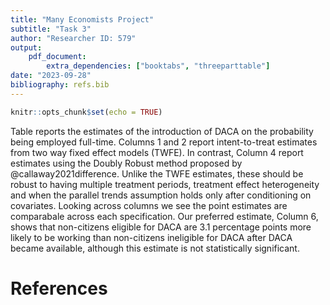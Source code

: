 ```yaml
---
title: "Many Economists Project"
subtitle: "Task 3"
author: "Researcher ID: 579"
output: 
    pdf_document:
        extra_dependencies: ["booktabs", "threeparttable"]
date: "2023-09-28"
bibliography: refs.bib  
---
```


```r
knitr::opts_chunk$set(echo = TRUE)
```


\begin{threeparttable}[htpb]
\caption{The Effect of DACA on Full-Time Work}
\label{tab_main}
\begin{tabular}{lccc}
\toprule
                       & \multicolumn{3}{c}{Dep Var: Working Full Time}                                                                                      \\
\cmidrule(lr){2-4}
                       & \multicolumn{2}{c}{Two Way Fixed Effect Estimates}                               & \multicolumn{1}{c}{Callaway \& Sant'Anna (2021) DiD} \\
\cmidrule(lr){2-3}\cmidrule(lr){3-4}
                       & (1)                    & (2)         & (3)                           \\
\midrule
\cmidrule(lr){2-4}
Intent-to-Treat effect & 0.022   & 0.022   & 0.031   \\
                       & (0.012) & (0.013) & (0.069)   \\
No. Observations                 & 17,382   & 17,382   & 17,382  \\
\midrule
Controls               & Yes                    & Yes         & Yes                \\
Fixed Effects          & State, Year            & State, Year & None \\
Anticipation           & Omit 2012              & Omit 2012   & Omit 2012       \\
\bottomrule
\end{tabular}
\begin{tablenotes}
\begin{footnotesize}
\item \textit{Notes:} Standard errors in parentheses. Standard errors for TWFE estimates are clustered at the state level, while the Callaway \& Sant'Anna (2021) DiD estimates are computed via a bootstrap. 
ITT estimates for TWFE come from the interaction term of a regression with full-time hours on DACA Eligilibility, and after 2013 dummy (when the rule change applies) control variables and fixed effects. Estimates from Callaway \& Sant'Anna (2021) DiD are computed using the methods outlined in their paper.
Control variables for the TWFE estimated include dummy variables for gender, marital status, whether Spanish is the main language of the individual, and age and age entered the US. 
Control variables for the Doubly Robust method are gender, marital status, whether Spanish is the main language of the individual, and age.
To account for the DACA rule change starting in mid-2012, all observations from 2012 are omitted.
\end{footnotesize}
\end{tablenotes}
\end{threeparttable}

\vspace{0.5cm}

Table \ref{tab_main} reports the estimates of the introduction of DACA on the probability being employed full-time. 
Columns 1  and 2 report intent-to-treat estimates from two way fixed effect models (TWFE).
In contrast, Column 4 report estimates using the Doubly Robust method proposed by @callaway2021difference.
Unlike the TWFE estimates, these should be robust to having multiple treatment periods, treatment effect heterogeneity and when the parallel trends assumption holds only after conditioning on covariates.
Looking across columns we see the point estimates are comparabale across each specification.
Our preferred estimate, Column 6, shows that non-citizens eligible for DACA are 3.1 percentage points more likely to be working than non-citizens ineligible for DACA after DACA became available, although this estimate is not statistically significant. 
<!---With approximately 51 percent of all DACA eligible individuals working full-time pre-2012, the estimate implies DACA increases the likelihood of a DACA-eligible individual working by 11.4%. --->

# References






